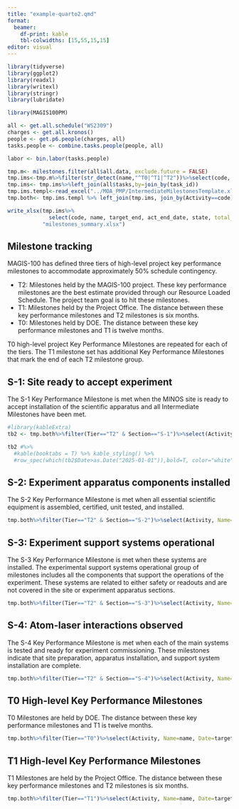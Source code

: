 ```yaml
---
title: "example-quarto2.qmd"
format: 
  beamer:
    df-print: kable
    tbl-colwidths: [15,55,15,15]
editor: visual
---
```


```r
library(tidyverse)
library(ggplot2)
library(readxl)
library(writexl)
library(stringr)
library(lubridate)

library(MAGIS100PM)
```

```r
all <- get.all.schedule("WS2309")
charges <- get.all.kronos()
people <- get.p6.people(charges, all)
tasks.people <- combine.tasks.people(people, all)
```

```r
labor <- bin.labor(tasks.people)
```

```r
tmp.m<- milestones.filter(all$all.data, exclude.future = FALSE)
tmp.ims<-tmp.m%>%filter(str_detect(name,"^T0|^T1|^T2"))%>%select(code, name, target_end, actual_end, status, state, total_cost, task_id)
tmp.ims<- tmp.ims%>%left_join(all$tasks,by=join_by(task_id))
tmp.ims.templ<-read_excel("../MOA_PMP/IntermediateMilestonesTemplate.xlsx")
tmp.both<- tmp.ims.templ %>% left_join(tmp.ims, join_by(Activity==code))

write_xlsx(tmp.ims%>%
             select(code, name, target_end, act_end_date, state, total_float=total_float_hr_cnt)%>% arrange(target_end),
           "milestones_summary.xlsx")

```

## Milestone tracking

MAGIS-100 has defined three tiers of high-level project key performance milestones to accommodate approximately 50% schedule contingency.

-   T2: Milestones held by the MAGIS-100 project. These key performance milestones are the best estimate provided through our Resource Loaded Schedule. The project team goal is to hit these milestones.
-   T1: Milestones held by the Project Office. The distance between these key performance milestones and T2 milestones is six months.
-   T0: Milestones held by DOE. The distance between these key performance milestones and T1 is twelve months.

T0 high-level project Key Performance Milestones are repeated for each of the tiers. The T1 milestone set has additional Key Performance Milestones that mark the end of each T2 milestone group.

## S-1: Site ready to accept experiment

The S-1 Key Performance Milestone is met when the MINOS site is ready to accept installation of the scientific apparatus and all Intermediate Milestones have been met.

```r
#library(kableExtra)
tb2 <- tmp.both%>%filter(Tier=="T2" & Section=="S-1")%>%select(Activity, Name=name, Date=target_end,Status=act_end_date)%>% arrange(Date)

tb2 #%>%
  #kable(booktabs = T) %>% kable_styling() %>% 
  #row_spec(which(tb2$Date>as.Date("2025-01-01")),bold=T, color="white", background="red")
```

## S-2: Experiment apparatus components installed

The S-2 Key Performance Milestone is met when all essential scientific equipment is assembled, certified, unit tested, and installed.

```r
tmp.both%>%filter(Tier=="T2" & Section=="S-2")%>%select(Activity, Name=name, Date=target_end, Status=act_end_date)%>% arrange(Date)
```

## S-3: Experiment support systems operational

The S-3 Key Performance Milestone is met when these systems are installed. The experimental support systems operational group of milestones includes all the components that support the operations of the experiment. These systems are related to either safety or readouts and are not covered in the site or experiment apparatus sections.

```r
tmp.both%>%filter(Tier=="T2" & Section=="S-3")%>%select(Activity, Name=name, Date=target_end, Status=act_end_date)%>% arrange(Date)
```

## S-4: Atom-laser interactions observed

The S-4 Key Performance Milestone is met when each of the main systems is tested and ready for experiment commissioning. These milestones indicate that site preparation, apparatus installation, and support system installation are complete.

```r
tmp.both%>%filter(Tier=="T2" & Section=="S-4")%>%select(Activity, Name=name, Date=target_end, Status=act_end_date)%>% arrange(Date)
```

## T0 High-level Key Performance Milestones

T0 Milestones are held by DOE. The distance between these key performance milestones and T1 is twelve months.

```r
tmp.both%>%filter(Tier=="T0")%>%select(Activity, Name=name, Date=target_end, Status=act_end_date)
```

## T1 High-level Key Performance Milestones

T1 Milestones are held by the Project Office. The distance between these key performance milestones and T2 milestones is six months.

```r
tmp.both%>%filter(Tier=="T1")%>%select(Activity, Name=name, Date=target_end, Status=act_end_date)
```

